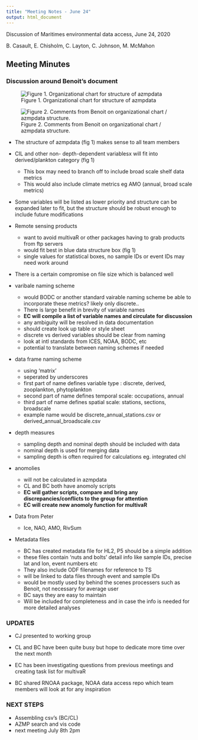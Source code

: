 ```yaml
---
title: "Meeting Notes - June 24"
output: html_document
---
```

Discussion of Maritimes environmental data access, June 24, 2020

B. Casault, E. Chisholm, C. Layton, C. Johnson, M. McMahon

## Meeting Minutes

### Discussion around Benoit's document

![Figure 1. Organizational chart for structure of azmpdata](supp_files/azmpdata_chart.png)


![Figure 2. Comments from Benoit on organizational chart / azmpdata structure.](supp_files/azmpdata_comments.png)




* The structure of azmpdata (fig 1) makes sense to all team members
* CIL and other non- depth-dependent variablesx will fit into derived/plankton category (fig 1)
  * This box may need to branch off to include broad scale shelf data metrics
  * This would also include climate metrics  eg AMO (annual, broad scale metrics)

* Some variables will be listed as lower priority and structure can be expanded later to fit, but the structure should be robust enough to include future modifications
* Remote sensing products
  * want to avoid multivaR or other packages having to grab products from ftp servers
  * would fit best in blue data structure box (fig 1)
  * single values for statistical boxes, no sample IDs or event IDs may need work around
  
* There is a certain compromise on file size which is balanced well

* varibale naming scheme
  * would BODC or another standard vairable naming scheme be able to incorporate these metrics? likely only discrete..
  * There is large benefit in brevity of variable names
  * __EC will compile a list of variable names and circulate for discussion__
  * any ambiguity will be resolved in data documentation
  * should create look up table or style sheet
  * discrete vs derived variables should be clear from naming
  * look at intl standards from ICES, NOAA, BODC, etc
  * potential to translate between naming schemes if needed
  
* data frame naming scheme
  * using 'matrix'
  * seperated by underscores
  * first part of name defines variable type : discrete, derived, zooplankton, phytoplankton
  * second part of name defines temporal scale: occupations, annual
  * third part of name defines spatial scale: stations, sections, broadscale
  * example name would be discrete_annual_stations.csv or derived_annual_broadscale.csv
  
* depth measures
  * sampling depth and nominal depth should be included with data
  * nominal depth is used for merging data
  * sampling depth is often required for calculations eg. integrated chl
  
* anomolies
  * will not be calculated in azmpdata
  * CL and BC both have anomoly scripts
  * __EC will gather scripts, compare and bring any discrepancies/conflicts to the group for attention__
  * __EC will create new anomoly function for multivaR__
  
* Data from Peter
  * Ice, NAO, AMO, RivSum
  
* Metadata files
  * BC has created metadata file for HL2, P5 should be a simple addition
  * these files contain 'nuts and bolts' detail info like sample IDs, precise lat and lon, event numbers etc
  * They also include ODF filenames for reference to TS
  * will be linked to data files through event and sample IDs
  * would be mostly used by behind the scenes processers such as Benoit, not necessary for average user
  * BC says they are easy to maintain
  * Will be included for completeness and in case the info is needed for more detailed analyses
  
### UPDATES

* CJ presented to working group
* CL and BC have been quite busy but hope to dedicate more time over the next month
* EC has been investigating questions from previous meetings and creating task list for multivaR

* BC shared RNOAA package, NOAA data access repo which team members will look at for any inspiration

### NEXT STEPS
* Assembling csv's (BC/CL)
* AZMP search and vis code
* next meeting July 8th 2pm

























